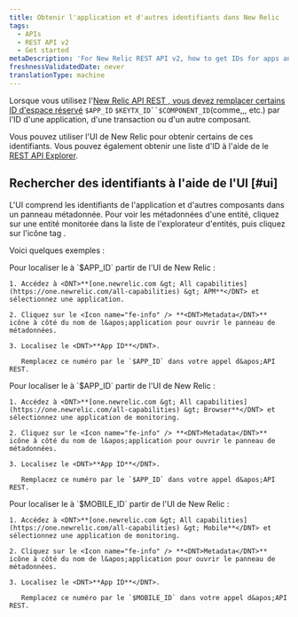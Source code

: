 ```yaml
---
title: Obtenir l'application et d'autres identifiants dans New Relic
tags:
  - APIs
  - REST API v2
  - Get started
metaDescription: 'For New Relic REST API v2, how to get IDs for apps and other New Relic-identified components.'
freshnessValidatedDate: never
translationType: machine
---
```


Lorsque vous utilisez l&apos;[New Relic API REST , vous devez remplacer certains ID d&apos;espace réservé](/docs/apis/rest-api-v2/getting-started/introduction-new-relic-rest-api-v2) `$APP_ID` `$KEYTX_ID``$COMPONENT_ID`(comme,,, etc.) par l&apos;ID d&apos;une application, d&apos;une transaction ou d&apos;un autre composant.

Vous pouvez utiliser l&apos;UI de New Relic pour obtenir certains de ces identifiants. Vous pouvez également obtenir une liste d&apos;ID à l&apos;aide de le [REST API Explorer](/docs/apis/rest-api-v2/get-started/list-application-id-host-id-instance-id).

## Rechercher des identifiants à l&apos;aide de l&apos;UI [#ui]

L&apos;UI comprend les identifiants de l&apos;application et d&apos;autres composants dans un panneau métadonnée. Pour voir les métadonnées d&apos;une entité, cliquez sur une entité monitorée dans la liste de l&apos;explorateur d&apos;entités, puis cliquez sur l&apos;icône tag .

Voici quelques exemples :

<CollapserGroup>
  <Collapser id="apm" title="APM : ID d'application">
    Pour localiser le à `$APP_ID` partir de l&apos;UI de New Relic :

    1. Accédez à <DNT>**[one.newrelic.com &gt; All capabilities](https://one.newrelic.com/all-capabilities) &gt; APM**</DNT> et sélectionnez une application.

    2. Cliquez sur le <Icon name="fe-info" /> **<DNT>Metadata</DNT>** icône à côté du nom de l&apos;application pour ouvrir le panneau de métadonnées.

    3. Localisez le <DNT>**App ID**</DNT>.

       Remplacez ce numéro par le `$APP_ID` dans votre appel d&apos;API REST.
  </Collapser>

  <Collapser id="browser" title="ID de l'application du navigateur">
    Pour localiser le à `$APP_ID` partir de l&apos;UI de New Relic :

    1. Accédez à <DNT>**[one.newrelic.com &gt; All capabilities](https://one.newrelic.com/all-capabilities) &gt; Browser**</DNT> et sélectionnez une application de monitoring.

    2. Cliquez sur le <Icon name="fe-info" /> **<DNT>Metadata</DNT>** icône à côté du nom de l&apos;application pour ouvrir le panneau de métadonnées.

    3. Localisez le <DNT>**App ID**</DNT>.

       Remplacez ce numéro par le `$APP_ID` dans votre appel d&apos;API REST.
  </Collapser>

  <Collapser id="mobile" title="ID de l'application mobile">
    Pour localiser le à `$MOBILE_ID` partir de l&apos;UI de New Relic :

    1. Accédez à <DNT>**[one.newrelic.com &gt; All capabilities](https://one.newrelic.com/all-capabilities) &gt; Mobile**</DNT> et sélectionnez une application de monitoring.

    2. Cliquez sur le <Icon name="fe-info" /> **<DNT>Metadata</DNT>** icône à côté du nom de l&apos;application pour ouvrir le panneau de métadonnées.

    3. Localisez le <DNT>**App ID**</DNT>.

       Remplacez ce numéro par le `$MOBILE_ID` dans votre appel d&apos;API REST.
  </Collapser>
</CollapserGroup>